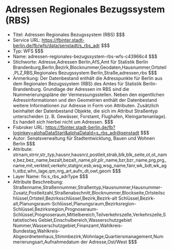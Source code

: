 # Adressen Regionales Bezugssystem (RBS)
- Titel: Adressen Regionales Bezugssystem (RBS) $$$
- Service URL: https://fbinter.stadt-berlin.de/fb/wfs/data/senstadt/s_rbs_adr $$$
- Typ: WFS $$$
- Name: adressen-regionales-bezugssystem-rbs-wfs-c43966c4 $$$
- Stichworte: Adresse,Adressen Berlin,AfS,Amt für Statistik Berlin Brandenburg,Berlin,Bezirk,Blocknummer,Geodaten,Hausnummer,Ortsteil,PLZ,RBS,Regionales Bezugssystem Berlin,Straße,adressen,rbs $$$
- Anmerkung: Der Datenbestand enthält die Adresspunkte für Berlin aus dem Regionalen Bezugssystem (RBS) des Amtes für Statistik Berlin-Brandenburg. Grundlage der Adressen im RBS sind die Nummerierungspläne der Vermessungsstellen. Neben den eigentlichen Adressinformationen und den Geometrien enthält der Datenbestand weitere Informationen zur Adresse in Form von Attributen. Zusätzlich beinhaltet der Datenbestand Objekte, die sich im Attribut Straßentyp unterscheiden (z. B. Gewässer, Forstamt, Flughafen, Kleingartenanlage). Es handelt sich hierbei nicht um Adressen. $$$
- Fisbroker URL: https://fbinter.stadt-berlin.de/fb?loginkey=alphaDataStart&alphaDataId=s_rbs_adr@senstadt $$$
- Autor: Senatsverwaltung für Stadtentwicklung, Bauen und Wohnen Berlin $$$
- Attribute: strnam,strnr,str_typ,hausnr,hausnrz,postleit,strab,blk,blk_seite,ot,ot_name,bez,bez_name,bezalt,bezalt_name,plr,plr_name,bzr,bzr_name,prg,prg_name,mit,verkteil,verkehr,statgnr,esb,wsg,wsg_name,fanr,wk_bdt,wk_agh,stbz,whn_lage,qm,nrg_art,aufn_dt,owt,geom $$$
- Layer Name: fis:s_rbs_adrType $$$
- Attribute Beschreibung: Straßenname,Straßennummer,Straßentyp,Hausnummer,Hausnummer-Zusatz,Postleitzahl,Straßenabschnitt,Blocknummer,Blockseite,Ortsteilschlüssel,Ortsteil,Bezirksschlüssel,Bezirk,Bezirk-alt Schlüssel,Bezirk-alt,Planungsraum-Schlüssel,Planungsraum,Bezirksregion-Schlüssel,Bezirksregion,Prognoseraum-Schlüssel,Prognoseraum,Mittelbereich,Teilverkehrszelle,Verkehrszelle,Statistisches Gebiet,Einschulbereich,Wasserschutzgebiet Nummer,Wasserschutzgebiet,Finanzamt,Wahlkreis-Bundestag,Wahlkreis-Abgeordnetenhaus,Stimmbezirk,Wohnlage,Quartiersmanagement,Nummerierungsart,Aufnahmedatum der Adresse,Ost/West $$$
